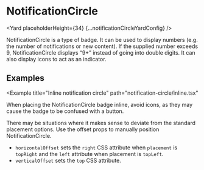 




# NotificationCircle

<Yard placeholderHeight={34} {...notificationCircleYardConfig} />

NotificationCircle is a type of badge. It can be used to display numbers (e.g. the number of notifications or new content). If the supplied number exceeds 9, NotificationCircle displays “9+” instead of going into double digits.
It can also display icons to act as an indicator.

## Examples

<Example
  title="Inline notification circle"
  path="notification-circle/inline.tsx"
>
  <Inline />
</Example>

When placing the NotificationCircle badge inline, avoid icons, as they may cause the badge to be confused with a button.

<Example title="Offset" path="notification-circle/offset.tsx">
  <Offset />
</Example>

There may be situations where it makes sense to deviate from the standard placement options. Use the offset props to manually position NotificationCircle.

- `horizontalOffset` sets the `right` CSS attribute when `placement` is `topRight` and the `left` attribute when placement is `topLeft`.
- `verticalOffset` sets the `top` CSS attribute.

<Exports
  component={NotificationCircleExports}
  title="NotificationCircle exports"
  path="baseui/badge"
/>
